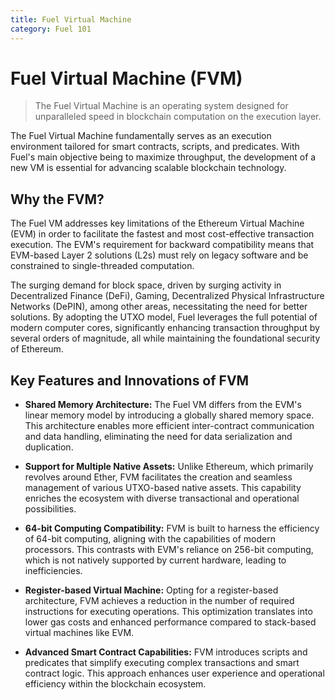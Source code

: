 ```yaml
---
title: Fuel Virtual Machine
category: Fuel 101
---
```


# Fuel Virtual Machine (FVM)

> The Fuel Virtual Machine is an operating system designed for unparalleled speed in blockchain computation on the execution layer.

The Fuel Virtual Machine fundamentally serves as an execution environment tailored for smart contracts, scripts, and predicates. With Fuel's main objective being to maximize throughput, the development of a new VM is essential for advancing scalable blockchain technology.

## Why the FVM?

The Fuel VM addresses key limitations of the Ethereum Virtual Machine (EVM) in order to facilitate the fastest and most cost-effective transaction execution. The EVM's requirement for backward compatibility means that EVM-based Layer 2 solutions (L2s) must rely on legacy software and be constrained to single-threaded computation.

The surging demand for block space, driven by surging activity in Decentralized Finance (DeFi), Gaming, Decentralized Physical Infrastructure Networks (DePIN), among other areas, necessitating the need for better solutions. By adopting the UTXO model, Fuel leverages the full potential of modern computer cores, significantly enhancing transaction throughput by several orders of magnitude, all while maintaining the foundational security of Ethereum.

## Key Features and Innovations of FVM

- **Shared Memory Architecture:** The Fuel VM differs from the EVM's linear memory model by introducing a globally shared memory space. This architecture enables more efficient inter-contract communication and data handling, eliminating the need for data serialization and duplication.

- **Support for Multiple Native Assets:** Unlike Ethereum, which primarily revolves around Ether, FVM facilitates the creation and seamless management of various UTXO-based native assets. This capability enriches the ecosystem with diverse transactional and operational possibilities.

- **64-bit Computing Compatibility:** FVM is built to harness the efficiency of 64-bit computing, aligning with the capabilities of modern processors. This contrasts with EVM's reliance on 256-bit computing, which is not natively supported by current hardware, leading to inefficiencies.

- **Register-based Virtual Machine:** Opting for a register-based architecture, FVM achieves a reduction in the number of required instructions for executing operations. This optimization translates into lower gas costs and enhanced performance compared to stack-based virtual machines like EVM.

- **Advanced Smart Contract Capabilities:** FVM introduces scripts and predicates that simplify executing complex transactions and smart contract logic. This approach enhances user experience and operational efficiency within the blockchain ecosystem.
